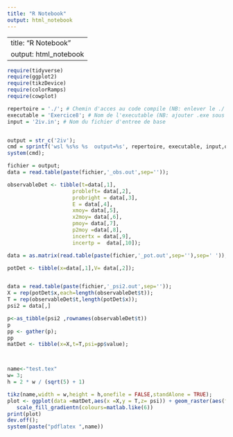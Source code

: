 ---
title: "R Notebook"
output: html_notebook
---

---
title: "R Notebook"
output: html_notebook
---



```{r}
require(tidyverse)
require(ggplot2)
require(tikzDevice)
require(colorRamps)
require(cowplot)

repertoire = './'; # Chemin d'acces au code compile (NB: enlever le ./ sous Windows)
executable = 'Exercice8'; # Nom de l'executable (NB: ajouter .exe sous Windows)
input = '2iv.in'; # Nom du fichier d'entree de base


output = str_c('2iv');
cmd = sprintf('wsl %s%s %s  output=%s', repertoire, executable, input,output);
system(cmd);

fichier = output;
data = read.table(paste(fichier,'_obs.out',sep=''));

observableDet <- tibble(t=data[,1],
                     probleft= data[,2],
                     probright = data[,3],
                     E = data[,4],
                     xmoy= data[,5],
                     x2moy= data[,6],
                     pmoy= data[,7],
                     p2moy =data[,8],
                     incertx = data[,9],
                     incertp =  data[,10]);

data = as.matrix(read.table(paste(fichier,'_pot.out',sep=''),sep=' '));

potDet <- tibble(x=data[,1],V= data[,2]);


data = read.table(paste(fichier,'_psi2.out',sep=''));
X = rep(potDet$x,each=length(observableDet$t));
T = rep(observableDet$t,length(potDet$x));
psi2 = data[,]

p<-as_tibble(psi2 ,rownames(observableDet$t))
p
pp <- gather(p);
pp
matDet <- tibble(x=X,t=T,psi=pp$value);



name<-"test.tex"
w= 3;
h = 2 * w / (sqrt(5) + 1) 

tikz(name,width = w,height = h,onefile = FALSE,standAlone = TRUE);
plot <- ggplot(data =matDet,aes(x =X,y = T,z= psi)) + geom_raster(aes(fill= psi),interpolate = TRUE) +
   scale_fill_gradientn(colours=matlab.like(6))
print(plot)
dev.off();
system(paste("pdflatex ",name))

```


